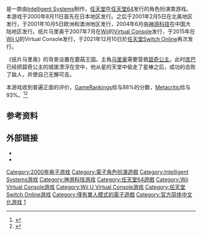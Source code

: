{{NoteTA
| G1=Games
| G2=Nintendo
}}
{{Infobox video game
| title         = 纸片马里奥
| japanese      = マリオストーリー
| english       = Paper Mario
| image         = 
| alt           = 
| developer     = [[Intelligent_Systems|Intelligent Systems]]
| publisher     = [[任天堂|任天堂]]<br>[[神游科技|神游科技]]<small>（大陆）</small>
| director      = <!--Ryota Kawade<br>Toshitaka Muramatsu<br>Takahiro Ogi<br>Hironobu Suzuki-->
| producer      = <!--[[宫本茂|宫本茂]]<br>Kenji Miki-->
| artist        = <!--Naohiko Aoyama-->
| writer        = <!--Kumiko Takeda<br>Kaori Aoki-->
| composer      = <!--{{tsl|ja|辻横由佳|辻横由佳}}<br>Taishi Senda-->
| series        = 《纸片马里奥》系列
| released      = '''任天堂64'''<br/>{{vgrelease new|JP|August 11, 2000|NA|February 5, 2001|EU|October 5, 2001|CN|November 16, 2002}}'''神游机'''<br>{{vgrelease|CN|June 8, 2004}}'''Wii Virtual Console'''{{vgrelease new|JP|July 10, 2007|EU|July 13, 2007|NA|July 16, 2007|CN|May 2, 2008}}'''Wii U Virtual Console'''{{vgrelease new|NA|April 30, 2015|EU|May 21, 2015|JP|July 15, 2015|CN|May 15, 2016}}<u>Nintendo Switch Online</u>{{Vgrelease|WW|2021年12月10日|CN|May 15, 2022}}
| genre         = [[电子角色扮演游戏|角色扮演]]
| modes         = [[单人游戏|单人]]
| platforms     = [[任天堂64|任天堂64]]<br/>[[神游机|神游机]]<br/>[[Virtual_Console|Virtual Console]]
}}
{{vgname|纸片马力欧|ja=マリオストーリー，Mario Story|en=Paper Mario|diff=yes|cn=纸片马力欧|tw=紙片瑪利歐|hk=tw|日版標題譯作“'''瑪利歐故事'''”}}是一款由[[Intelligent_Systems|Intelligent Systems]]制作，[[任天堂|任天堂]]在[[任天堂64|任天堂64]]发行的角色扮演类游戏。本游戏于2000年8月11日首先在日本地区发行。之后于2001年2月5日在北美地区发行，于2001年10月5日欧洲和澳洲地区发行，2004年6月由[[神游科技|神游科技]]在中国大陆地区发行。纸片马里奥于2007年7月在[[Wii|Wii]]的[[Virtual_Console|Virtual Console]]发行，于2015年在[[Wii_U|Wii U]]的Virtual Console发行，于2021年12月10日於[[任天堂Switch_Online|任天堂Switch Online]]再次发行。

《纸片马里奥》的背景设置在蘑菇王国。主角[[马里奥_(角色)|马里奥]]需要营救[[碧奇公主|碧奇公主]]。此时[[库巴_(角色)|库巴]]已经把碧奇公主的城堡漂浮在空中，他从星的天堂中偷走了星棒之后，成功的击败了敌人，并使自己无懈可击。

本游戏收到普遍正面的评价，[[GameRankings|GameRankings]]给与88%的分数，[[Metacritic|Metacritic]]给与93%。<ref name="Gamerankings">{{cite web|url=http://www.gamerankings.com/htmlpages4/198849.asp|title=Game Rankings: Paper Mario|publisher=[[Game_Rankings|Game Rankings]]|accessdate=2008-08-17|archive-date=2008-09-07|archive-url=https://web.archive.org/web/20080907054231/http://www.gamerankings.com/htmlpages4/198849.asp|dead-url=no}}</ref><ref name="Metacritic">{{cite web|url=http://www.metacritic.com/game/nintendo-64/paper-mario|title=Metacritic—Paper Mario|publisher=[[Metacritic|Metacritic]]|accessdate=2008-08-17|archive-date=2010-11-25|archive-url=https://web.archive.org/web/20101125002330/http://www.metacritic.com/game/nintendo-64/paper-mario|dead-url=no}}</ref>

== 参考资料 ==
{{Reflist}}

== 外部链接 ==
* {{Official|http://www.nintendo.co.jp/n01/n64/software/nus_p_nmqj/index.html}}{{ja}}
* {{Official|http://www.ique.com/games/21021.htm}}{{zh-cn}}

{{马里奥角色扮演游戏}}

{{DEFAULTSORT:Paper Mario}}
[[Category:2000年电子游戏|Category:2000年电子游戏]]
[[Category:電子角色扮演遊戲|Category:電子角色扮演遊戲]]
[[Category:Intelligent_Systems游戏|Category:Intelligent Systems游戏]]
[[Category:神游科技游戏|Category:神游科技游戏]]
[[Category:任天堂64遊戲|Category:任天堂64遊戲]]
[[Category:Wii_Virtual_Console游戏|Category:Wii Virtual Console游戏]]
[[Category:Wii_U_Virtual_Console游戏|Category:Wii U Virtual Console游戏]]
[[Category:任天堂Switch_Online游戏|Category:任天堂Switch Online游戏]]
[[Category:僅有單人模式的電子遊戲|Category:僅有單人模式的電子遊戲]]
[[Category:官方简体中文化游戏|Category:官方简体中文化游戏]]
[[Category:纸片马力欧系列|1]]